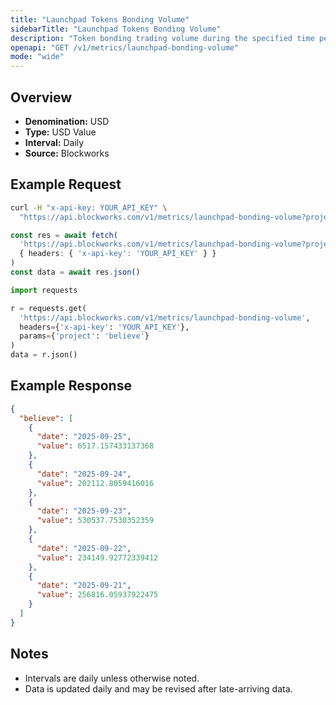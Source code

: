 ```yaml
---
title: "Launchpad Tokens Bonding Volume"
sidebarTitle: "Launchpad Tokens Bonding Volume"
description: "Token bonding trading volume during the specified time period for given launchpad."
openapi: "GET /v1/metrics/launchpad-bonding-volume"
mode: "wide"
---
```


## Overview

- **Denomination:** USD
- **Type:** USD Value
- **Interval:** Daily
- **Source:** Blockworks

## Example Request

<CodeGroup>

```bash cURL
curl -H "x-api-key: YOUR_API_KEY" \
  "https://api.blockworks.com/v1/metrics/launchpad-bonding-volume?project=believe"
```

```typescript TypeScript
const res = await fetch(
  'https://api.blockworks.com/v1/metrics/launchpad-bonding-volume?project=believe',
  { headers: { 'x-api-key': 'YOUR_API_KEY' } }
)
const data = await res.json()
```

```python Python
import requests

r = requests.get(
  'https://api.blockworks.com/v1/metrics/launchpad-bonding-volume',
  headers={'x-api-key': 'YOUR_API_KEY'},
  params={'project': 'believe'}
)
data = r.json()
```

</CodeGroup>

## Example Response

```json
{
  "believe": [
    {
      "date": "2025-09-25",
      "value": 6517.157433137368
    },
    {
      "date": "2025-09-24",
      "value": 202112.8059416016
    },
    {
      "date": "2025-09-23",
      "value": 530537.7530352359
    },
    {
      "date": "2025-09-22",
      "value": 234149.92772339412
    },
    {
      "date": "2025-09-21",
      "value": 256816.05937922475
    }
  ]
}
```

## Notes
- Intervals are daily unless otherwise noted.
- Data is updated daily and may be revised after late-arriving data.